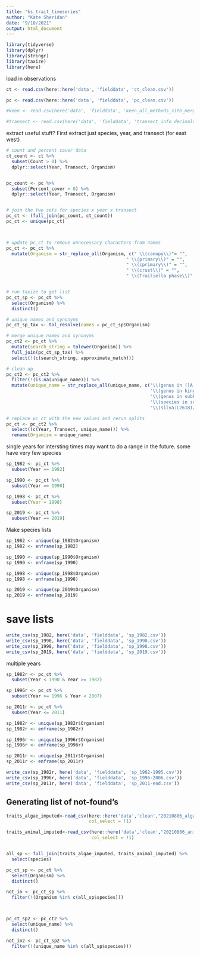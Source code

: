 ```yaml
---
title: "ks_trait_timeseries"
author: "Kate Sheridan"
date: "9/10/2021"
output: html_document
---
```


```r
library(tidyverse)
library(dplyr)
library(stringr)
library(taxize)
library(here)
```

load in observations
```r
ct <- read.csv(here::here('data', 'fielddata', 'ct_clean.csv'))

pc <- read.csv(here::here('data', 'fielddata', 'pc_clean.csv'))

#keen <- read.csv(here('data', 'fielddata', 'keen_all_methods_site_merged.csv'))

#transect <- read.csv(here('data', 'fielddata', 'transect_info_decimals.csv'))

```


extract useful stuff?
First extract just species, year, and transect (for east west)
```r
# count and percent cover data
ct_count <- ct %>%
  subset(Count > 0) %>%
  dplyr::select(Year, Transect, Organism)


pc_count <- pc %>%
  subset(Percent_cover > 0) %>%
  dplyr::select(Year, Transect, Organism)


# join the two sets for species x year x transect
pc_ct <- (full_join(pc_count, ct_count))
pc_ct <- unique(pc_ct)



# update pc_ct to remove unnecessary characters from names
pc_ct <- pc_ct %>%
  mutate(Organism = str_replace_all(Organism, c(" \\(canopy\\)"= "",
                                             " \\(primary\\)" = "",
                                             " \\(cprimary\\)" = "",
                                             " \\(crust\\)" = "",
                                             " \\(Trailiella phase\\)" = "")))


# run taxize to get list
pc_ct_sp <- pc_ct %>%
  select(Organism) %>%
  distinct()

# unique names and synonyms
pc_ct_sp_tax <- tol_resolve(names = pc_ct_sp$Organism)

# merge unique names and synonyms
pc_ct2 <- pc_ct %>%
  mutate(search_string = tolower(Organism)) %>%
  full_join(pc_ct_sp_tax) %>%
  select(!(c(search_string, approximate_match)))

# clean up
pc_ct2 <- pc_ct2 %>%
  filter(!(is.na(unique_name))) %>%
  mutate(unique_name = str_replace_all(unique_name, c('\\(genus in ([A-Z][a-z]+)\\)' = '',
                                                      '\\(genus in kingdom ([A-Z][a-z]+)\\)' = '',
                                                      '\\(genus in subkingdom SAR\\)' = '',
                                                      '\\(species in subkingdom SAR\\)' = '',
                                                      '\\(silva:L26181/#6\\)' = '')))

# replace pc_ct with the new values and rerun splits
pc_ct <- pc_ct2 %>%
  select((c(Year, Transect, unique_name))) %>%
  rename(Organism = unique_name)
```

single years for intersting times
may want to do a range in the future. some have very few species

```r

sp_1982 <- pc_ct %>%
  subset(Year == 1982)

sp_1990 <- pc_ct %>%
  subset(Year == 1990)

sp_1998 <- pc_ct %>%
  subset(Year = 1998)

sp_2019 <- pc_ct %>%
  subset(Year == 2019)
```


Make species lists
```r

sp_1982 <- unique(sp_1982$Organism)
sp_1982 <- enframe(sp_1982)

sp_1990 <- unique(sp_1990$Organism)
sp_1990 <- enframe(sp_1990)

sp_1998 <- unique(sp_1998$Organism)
sp_1998 <- enframe(sp_1998)

sp_2019 <- unique(sp_2019$Organism)
sp_2019 <- enframe(sp_2019)

```

# save lists

```r
write_csv(sp_1982, here('data', 'fielddata', 'sp_1982.csv'))
write_csv(sp_1990, here('data', 'fielddata', 'sp_1990.csv'))
write_csv(sp_1998, here('data', 'fielddata', 'sp_1998.csv'))
write_csv(sp_2019, here('data', 'fielddata', 'sp_2019.csv'))
```


multiple years

```r
sp_1982r <- pc_ct %>%
  subset(Year < 1990 & Year >= 1982)

sp_1996r <- pc_ct %>%
  subset(Year >= 1996 & Year < 2007)

sp_2011r <- pc_ct %>%
  subset(Year <= 2011)

```

```r
sp_1982r <- unique(sp_1982r$Organism)
sp_1982r <- enframe(sp_1982r)

sp_1996r <- unique(sp_1996r$Organism)
sp_1996r <- enframe(sp_1996r)

sp_2011r <- unique(sp_2011r$Organism)
sp_2011r <- enframe(sp_2011r)

```


```r
write_csv(sp_1982r, here('data', 'fielddata', 'sp_1982-1995.csv'))
write_csv(sp_1996r, here('data', 'fielddata', 'sp_1996-2006.csv'))
write_csv(sp_2011r, here('data', 'fielddata', 'sp_2011-end.csv'))
```



## Generating list of not-found's

```r
traits_algae_imputed<-read_csv(here::here('data','clean',"20210806_algae_imputed.csv"), 
                               col_select = !1)

traits_animal_imputed<-read_csv(here::here('data','clean',"20210806_animal_imputed.csv"), 
                                col_select = !1)


all_sp <- full_join(traits_algae_imputed, traits_animal_imputed) %>%
  select(species)

pc_ct_sp <- pc_ct %>%
  select(Organism) %>%
  distinct()

not_in <- pc_ct_sp %>%
  filter(!(Organism %in% c(all_sp$species)))



pc_ct_sp2 <- pc_ct2 %>%
  select(unique_name) %>%
  distinct()

not_in2 <- pc_ct_sp2 %>%
  filter(!(unique_name %in% c(all_sp$species)))
```



